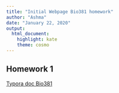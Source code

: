 ```yaml
---
title: "Initial Webpage Bio381 homework"
author: "Ashma"
date: "January 22, 2020"
output: 
  html_document: 
    highlight: kate
    theme: cosmo
---
```


## Homework 1
[Typora doc Bio381](Bio381.html)